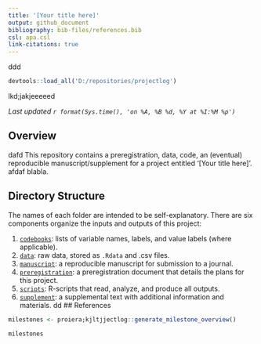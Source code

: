 ```yaml
---
title: '[Your title here]'
output: github_document
bibliography: bib-files/references.bib
csl: apa.csl
link-citations: true
---
```

ddd
```r
devtools::load_all('D:/repositories/projectlog')
```
 lkd;jakjeeeeed

*Last updated `r format(Sys.time(), 'on %A, %B %d, %Y at %I:%M %p')`*

## Overview
dafd
This repository contains a preregistration, data, code, an (eventual) reproducible manuscript/supplement for a project entitled '[Your title here]'.
afdaf
blabla.

## Directory Structure

The names of each folder are intended to be self-explanatory. There are six components organize the inputs and outputs of this project:

1.  [`codebooks`](https://github.com/StefanVermeent/demo/tree/master/codebooks): lists of variable names, labels, and value labels (where applicable).
2.  [`data`](https://github.com/StefanVermeent/demo/tree/master/data): raw data, stored as `.Rdata` and .csv files.
3.  [`manuscript`](https://github.com/StefanVermeent/demo/tree/master/manuscript): a reproducible manuscript for submission to a journal.
4.  [`preregistration`](https://github.com/StefanVermeent/demo/tree/master/preregistration): a preregistration document that details the plans for this project.
5.  [`scripts`](https://github.com/StefanVermeent/demo/tree/master/scripts): R-scripts that read, analyze, and produce all outputs.
6.  [`supplement`](https://github.com/StefanVermeent/demo/tree/master/supplement): a supplemental text with additional information and materials.
dd
## References

```r
milestones <- proiera;kjltjjectlog::generate_milestone_overview()

milestones
```
           
